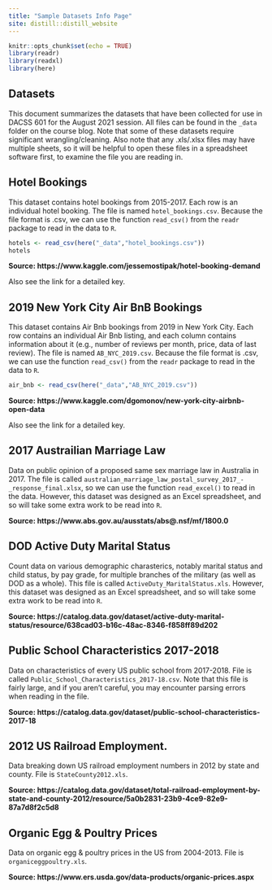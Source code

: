 ```yaml
---
title: "Sample Datasets Info Page"
site: distill::distill_website
---
```


```r
knitr::opts_chunk$set(echo = TRUE)
library(readr)
library(readxl)
library(here)
```
  
## Datasets
  
This document summarizes the datasets that have been collected for use in DACSS 601 for the August 2021 session. All files can be found in the `_data` folder on the course blog. Note that some of these datasets require significant wrangling/cleaning. Also note that any .xls/.xlsx files may have multiple sheets, so it will be helpful to open these files in a spreadsheet software first, to examine the file you are reading in.
  
## Hotel Bookings
  
This dataset contains hotel bookings from 2015-2017. Each row is an individual hotel booking. The file is named `hotel_bookings.csv`. Because the file format is .csv, we can use the function `read_csv()` from the `readr` package to read in the data to `R`.
  
```r
hotels <- read_csv(here("_data","hotel_bookings.csv"))
hotels
```
  
**Source: https://www.kaggle.com/jessemostipak/hotel-booking-demand**
  
Also see the link for a detailed key. 
  
## 2019 New York City Air BnB Bookings

This dataset contains Air Bnb bookings from 2019 in New York City. Each row contains an individual Air Bnb listing, and each column contains information about it (e.g., number of reviews per month, price, data of last review). The file is named `AB_NYC_2019.csv`. Because the file format is .csv, we can use the function `read_csv()` from the `readr` package to read in the data to `R`.
  
```r
air_bnb <- read_csv(here("_data","AB_NYC_2019.csv"))
```
  
**Source: https://www.kaggle.com/dgomonov/new-york-city-airbnb-open-data** 
  
Also see the link for a detailed key. 
  
## 2017 Austrailian Marriage Law 
  
Data on public opinion of a proposed same sex marriage law in Australia in 2017. The file is called `australian_marriage_law_postal_survey_2017_-_response_final.xlsx`, so we can use the function `read_excel()` to read in the data. However, this dataset was designed as an Excel spreadsheet, and so will take some extra work to be read into `R`.
  
**Source: https://www.abs.gov.au/ausstats/abs@.nsf/mf/1800.0**
  
## DOD Active Duty Marital Status
  
Count data on various demographic charasterics, notably marital status and child status, by pay grade, for multiple branches of the military (as well as DOD as a whole). This file is called `ActiveDuty_MaritalStatus.xls`. However, this dataset was designed as an Excel spreadsheet, and so will take some extra work to be read into `R`.
  
**Source: https://catalog.data.gov/dataset/active-duty-marital-status/resource/638cad03-b16c-48ac-8346-f858ff89d202**
  
## Public School Characteristics 2017-2018
  
Data on characteristics of every US public school from 2017-2018. File is called `Public_School_Characteristics_2017-18.csv`. Note that this file is fairly large, and if you aren't careful, you may encounter parsing errors when reading in the file.

**Source: https://catalog.data.gov/dataset/public-school-characteristics-2017-18**
  
## 2012 US Railroad Employment.
  
Data breaking down US railroad employment numbers in 2012 by state and county. File is `StateCounty2012.xls`.
  
**Source: https://catalog.data.gov/dataset/total-railroad-employment-by-state-and-county-2012/resource/5a0b2831-23b9-4ce9-82e9-87a7d8f2c5d8**  
  
## Organic Egg & Poultry Prices
  
Data on organic egg & poultry prices in the US from 2004-2013. File is `organiceggpoultry.xls`. 
  
**Source: https://www.ers.usda.gov/data-products/organic-prices.aspx**  